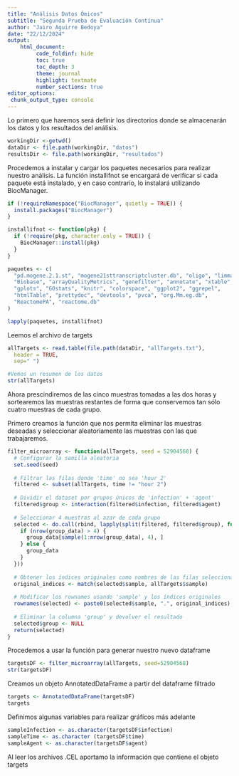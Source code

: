 ```yaml
---
title: "Análisis Datos Ómicos" 
subtitle: "Segunda Prueba de Evaluación Contínua"
author: "Jairo Aguirre Bedoya"
date: "22/12/2024"
output: 
    html_document:
         code_foldinf: hide
         toc: true
         toc_depth: 3
         theme: journal
         highlight: textmate
         number_sections: true
editor_options:
 chunk_output_type: console
---
```


Lo primero que haremos será definir los directorios donde se almacenarán los datos y los resultados del análisis.

```r
workingDir <-getwd()
dataDir <- file.path(workingDir, "datos")
resultsDir <- file.path(workingDir, "resultados")
```

Procedemos a instalar y cargar los paquetes necesarios para realizar nuestro análisis. La función installifnot se encargará de verificar si cada paquete está instalado, y en caso contrario, lo instalará utilizando BiocManager.

```r

if (!requireNamespace("BiocManager", quietly = TRUE)) {
  install.packages("BiocManager")
}

installifnot <- function(pkg) {
  if (!require(pkg, character.only = TRUE)) {
    BiocManager::install(pkg)
  }
}

paquetes <- c(
  "pd.mogene.2.1.st", "mogene21sttranscriptcluster.db", "oligo", "limma", 
  "Biobase", "arrayQualityMetrics", "genefilter", "annotate", "xtable", 
  "gplots", "GOstats", "knitr", "colorspace", "ggplot2", "ggrepel", 
  "htmlTable", "prettydoc", "devtools", "pvca", "org.Mm.eg.db", 
  "ReactomePA", "reactome.db"
)

lapply(paquetes, installifnot)
```


Leemos el archivo de targets

```r
allTargets <- read.table(file.path(dataDir, "allTargets.txt"), 
  header = TRUE, 
  sep=" ")

#Vemos un resumen de los datos
str(allTargets)

```

Ahora prescindiremos de las cinco muestras tomadas a las dos horas y sortearemos las muestras restantes de forma que conservemos tan sólo cuatro muestras de cada grupo.

Primero creamos la función que nos permita eliminar las muestras deseadas y seleccionar aleatoriamente las muestras con las que trabajaremos. 

```r
filter_microarray <- function(allTargets, seed = 52904568) {
  # Configurar la semilla aleatoria
  set.seed(seed)
  
  # Filtrar las filas donde 'time' no sea 'hour 2'
  filtered <- subset(allTargets, time != "hour 2")
  
  # Dividir el dataset por grupos únicos de 'infection' + 'agent'
  filtered$group <- interaction(filtered$infection, filtered$agent)
  
  # Seleccionar 4 muestras al azar de cada grupo
  selected <- do.call(rbind, lapply(split(filtered, filtered$group), function(group_data) {
    if (nrow(group_data) > 4) {
      group_data[sample(1:nrow(group_data), 4), ]
    } else {
      group_data
    }
  }))
  
  # Obtener los índices originales como nombres de las filas seleccionadas
  original_indices <- match(selected$sample, allTargets$sample)
  
  # Modificar los rownames usando 'sample' y los índices originales
  rownames(selected) <- paste0(selected$sample, ".", original_indices)
  
  # Eliminar la columna 'group' y devolver el resultado
  selected$group <- NULL
  return(selected)
}

```

Procedemos a usar la función para generar nuestro nuevo dataframe

```r
targetsDF <- filter_microarray(allTargets, seed=52904568)
str(targetsDF)
```

Creamos un objeto AnnotatedDataFrame a partir del dataframe filtrado

```r
targets <- AnnotatedDataFrame(targetsDF)
targets
```

Definimos algunas variables para realizar gráficos más adelante 

```r
sampleInfection <- as.character(targetsDF$infection)
sampleTime <- as.character (targetsDF$time)
sampleAgent <- as.character(targetsDF$agent)
```

Al leer los archivos .CEL aportamo la información que contiene el objeto targets

```r


```

